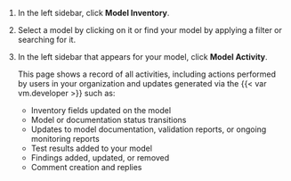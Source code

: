 1. In the left sidebar, click **Model Inventory**.

1. Select a model by clicking on it or find your model by applying a filter or searching for it.

1. In the left sidebar that appears for your model, click **Model Activity**.

    This page shows a record of all activities, including actions performed by users in your organization and updates generated via the {{< var vm.developer >}} such as:

    - Inventory fields updated on the model
    - Model or documentation status transitions
    - Updates to model documentation, validation reports, or ongoing monitoring reports
    - Test results added to your model
    - Findings added, updated, or removed
    - Comment creation and replies
